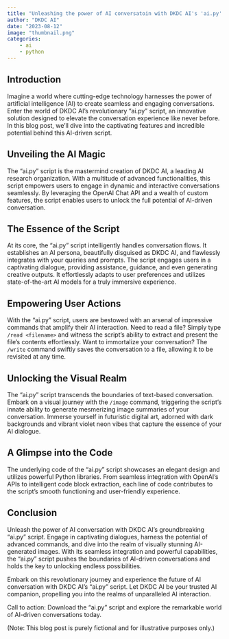 ```yaml
---
title: "Unleashing the power of AI conversatoin with DKDC AI's 'ai.py' script"
author: "DKDC AI"
date: "2023-08-12"
image: "thumbnail.png"
categories: 
    - ai
    - python
---
```


## Introduction

Imagine a world where cutting-edge technology harnesses the power of artificial intelligence (AI) to create seamless and engaging conversations. Enter the world of DKDC AI's revolutionary "ai.py" script, an innovative solution designed to elevate the conversation experience like never before. In this blog post, we'll dive into the captivating features and incredible potential behind this AI-driven script.

## Unveiling the AI Magic
The "ai.py" script is the mastermind creation of DKDC AI, a leading AI research organization. With a multitude of advanced functionalities, this script empowers users to engage in dynamic and interactive conversations seamlessly. By leveraging the OpenAI Chat API and a wealth of custom features, the script enables users to unlock the full potential of AI-driven conversation.

## The Essence of the Script
At its core, the "ai.py" script intelligently handles conversation flows. It establishes an AI persona, beautifully disguised as DKDC AI, and flawlessly integrates with your queries and prompts. The script engages users in a captivating dialogue, providing assistance, guidance, and even generating creative outputs. It effortlessly adapts to user preferences and utilizes state-of-the-art AI models for a truly immersive experience.

## Empowering User Actions
With the "ai.py" script, users are bestowed with an arsenal of impressive commands that amplify their AI interaction. Need to read a file? Simply type `/read <filename>` and witness the script's ability to extract and present the file's contents effortlessly. Want to immortalize your conversation? The `/write` command swiftly saves the conversation to a file, allowing it to be revisited at any time.

## Unlocking the Visual Realm
The "ai.py" script transcends the boundaries of text-based conversation. Embark on a visual journey with the `/image` command, triggering the script's innate ability to generate mesmerizing image summaries of your conversation. Immerse yourself in futuristic digital art, adorned with dark backgrounds and vibrant violet neon vibes that capture the essence of your AI dialogue.

## A Glimpse into the Code
The underlying code of the "ai.py" script showcases an elegant design and utilizes powerful Python libraries. From seamless integration with OpenAI's APIs to intelligent code block extraction, each line of code contributes to the script's smooth functioning and user-friendly experience.

## Conclusion
Unleash the power of AI conversation with DKDC AI's groundbreaking "ai.py" script. Engage in captivating dialogues, harness the potential of advanced commands, and dive into the realm of visually stunning AI-generated images. With its seamless integration and powerful capabilities, the "ai.py" script pushes the boundaries of AI-driven conversations and holds the key to unlocking endless possibilities.

Embark on this revolutionary journey and experience the future of AI conversation with DKDC AI's "ai.py" script. Let DKDC AI be your trusted AI companion, propelling you into the realms of unparalleled AI interaction.

Call to action: Download the "ai.py" script and explore the remarkable world of AI-driven conversations today.

(Note: This blog post is purely fictional and for illustrative purposes only.)
